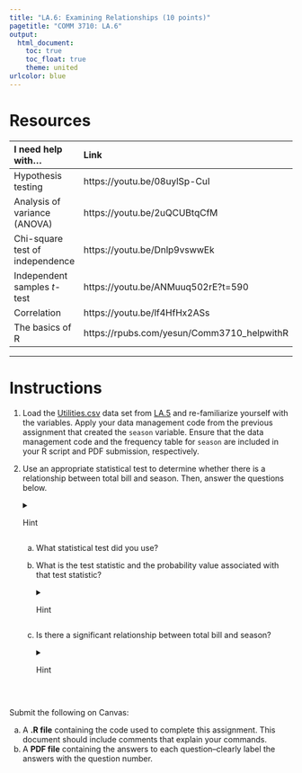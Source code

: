 ```yaml
---
title: "LA.6: Examining Relationships (10 points)"
pagetitle: "COMM 3710: LA.6"
output:
  html_document:
    toc: true
    toc_float: true
    theme: united
urlcolor: blue
---
```


# Resources
|       I need help with...       |                    Link                    |
|:--------------------------------|:-------------------------------------------|
| Hypothesis testing              | https://youtu.be/08uylSp-CuI               |
| Analysis of variance (ANOVA)    | https://youtu.be/2uQCUBtqCfM               |
| Chi-square test of independence | https://youtu.be/Dnlp9vswwEk               |
| Independent samples *t*-test    | https://youtu.be/ANMuuq502rE?t=590         |
| Correlation                     | https://youtu.be/lf4HfHx2ASs               |
| The basics of R                 | https://rpubs.com/yesun/Comm3710_helpwithR |

---

# Instructions
1. Load the [Utilities.csv](https://utah.instructure.com/files/108105204/download?download_frd=1) data set from [LA.5](https://sarakyeo.github.io/COMM-3710/LA/LA.5.html) and re-familiarize yourself with the variables. Apply your data management code from the previous assignment that created the `season` variable. Ensure that the data management code and the frequency table for `season` are included in your R script and PDF submission, respectively.
<br>

2. Use an appropriate statistical test to determine whether there is a relationship between total bill and season. Then, answer the questions below.
<details>
<summary>Hint</summary>
   First, identify whether the independent and dependent variables are quantitative/continuous or categorical (see LA.2 if you need a reminder). Then, use the chart below to select a statistical test.
   <center>
   <img src="https://sarakyeo.github.io/COMM-3710/LA/LA.6_chart.png"
     alt="LA.6 chart"/>
   </center>
</details>
      a. What statistical test did you use?
      b. What is the test statistic and the probability value associated with that test statistic?
      <details>
      <summary>Hint</summary>
      
         | Hypothesis Test       | Test Statistic Name               | Test Statistic Symbol |
         |-----------------------|-----------------------------------|-----------------------|
         | Chi-squared test      | Chi-squared value                 | $\chi^2$              |
         | t-test                | *t*-value                         | $t$                   |
         | ANOVA                 | *F*-value                         | $F$                   |
         | Pearson's correlation | Pearson's correlation coefficient | $r$                   |
         
         ---
         
         The images below identify the test statistics and *p*-values in R output. Be sure to report the correct values.
         
         <img src="https://sarakyeo.github.io/COMM-3710/LA/LA.6_chisq.png"
     alt="LA.6 chi-sq output"/>
         
         <img src="https://sarakyeo.github.io/COMM-3710/LA/LA.6_t-test.png"
     alt="LA.6 t-test output"/>
         
         <img src="https://sarakyeo.github.io/COMM-3710/LA/LA.6_ANOVA.png"
     alt="LA.6 ANOVA output"/>
         
         <img src="https://sarakyeo.github.io/COMM-3710/LA/LA.6_cor.png"
     alt="LA.6 cor output"/>
</details>
      c. Is there a significant relationship between total bill and season?
<details>
      <summary>Hint</summary>
      
         Check the $p$-value. If $p < 0.05$, then the relationship is significant.
</details>
<br>

Submit the following on Canvas:

   (a) A **.R file** containing the code used to complete this assignment. This document should include comments that explain your commands.
   (b) A **PDF file** containing the answers to each question--clearly label the answers with the question number.

